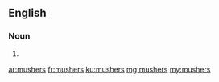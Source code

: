 ==English==

===Noun===
{{head|en|plural}}

# {{plural of|musher|lang=en|nocat=1}}

[[ar:mushers]]
[[fr:mushers]]
[[ku:mushers]]
[[mg:mushers]]
[[my:mushers]]